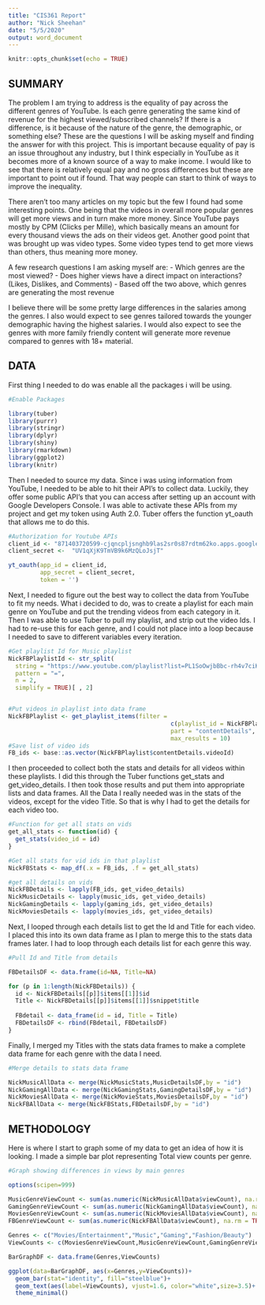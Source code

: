 ---
title: "CIS361 Report"
author: "Nick Sheehan"
date: "5/5/2020"
output: word_document
---

```{r setup, include=FALSE}
knitr::opts_chunk$set(echo = TRUE)
```

## SUMMARY

  The problem I am trying to address is the equality of pay across the different genres of YouTube.  Is each genre generating the same kind of revenue for the highest viewed/subscribed channels?  If there is a difference, is it because of the nature of the genre, the demographic, or something else? These are the questions I will be asking myself and finding the answer for with this project.  This is important because equality of pay is an issue throughout any industry, but I think especially in YouTube as it becomes more of a known source of a way to make income.  I would like to see that there is relatively equal pay and no gross differences but these are important to point out if found.  That way people can start to think of ways to improve the inequality.
  
  There aren’t too many articles on my topic but the few I found had some interesting points. One being that the videos in overall more popular genres will get more views and in turn make more money.  Since YouTube pays mostly by CPM (Clicks per Mille), which basically means an amount for every thousand views the ads on their videos get.
Another good point that was brought up was video types.  Some video types tend to get more views than others, thus meaning more money. 

  A few research questions I am asking myself are: 
    - Which genres are the most viewed?
    - Does higher views have a direct impact on interactions? (Likes, Dislikes, and Comments)
    - Based off the two above, which genres are generating the most revenue
    
I believe there will be some pretty large differences in the salaries among the genres.  I also would expect to see genres tailored towards the younger demographic having the highest salaries.  I would also expect to see the genres with more family friendly content will generate more revenue compared to genres with 18+ material.


## DATA

First thing I needed to do was enable all the packages i will be using.
```{r}
#Enable Packages

library(tuber)
library(purrr)
library(stringr)
library(dplyr)
library(shiny)
library(rmarkdown)
library(ggplot2)
library(knitr)
```

Then I needed to source my data.  Since i was using information from YouTube, I needed to be able to hit their API's to collect data.  Luckily, they offer some public API's that you can access after setting up an account with Google Developers Console.  I was able to activate these APIs from my project and get my token using Auth 2.0.  Tuber offers the function yt_oauth that allows me to do this.
```{r}
#Authorization for Youtube APIs
client_id <- "871403720599-cjqncpljsnghb9las2sr0s87rdtm62ko.apps.googleusercontent.com"
client_secret <-  "UV1qXjK9TmVB9k6MzQLoJsjT"

yt_oauth(app_id = client_id,
         app_secret = client_secret,
         token = '')
```

Next, I needed to figure out the best way to collect the data from YouTube to fit my needs. What i decided to do, was to create a playlist for each main genre on YouTube and put the trending videos from each category in it.  Then I was able to use Tuber to pull my playlist, and strip out the video Ids.  I had to re-use this for each genre, and I could not place into a loop because I needed to save to different variables every iteration.
```{r}
#Get playlist Id for Music playlist
NickFBPlaylistId <- str_split(
  string = "https://www.youtube.com/playlist?list=PL1SoOwjbBbc-rh4v7ciKTtIcOyOpT11ov", 
  pattern = "=", 
  n = 2,
  simplify = TRUE)[ , 2]


#Put videos in playlist into data frame
NickFBPlaylist <- get_playlist_items(filter = 
                                              c(playlist_id = NickFBPlaylistId), 
                                              part = "contentDetails",
                                              max_results = 10)
#Save list of video ids
FB_ids <- base::as.vector(NickFBPlaylist$contentDetails.videoId)
```

I then proceeded to collect both the stats and details for all videos within these playlists.  I did this through the Tuber functions get_stats and get_video_details.  I then took those results and put them into appropriate lists and data frames.  All the Data I really needed was in the stats of the videos, except for the video Title.  So that is why I had to get the details for each video too.
```{r}
#Function for get all stats on vids
get_all_stats <- function(id) {
  get_stats(video_id = id)
} 

#Get all stats for vid ids in that playlist
NickFBStats <- map_df(.x = FB_ids, .f = get_all_stats)

#get all details on vids
NickFBDetails <- lapply(FB_ids, get_video_details)
NickMusicDetails <- lapply(music_ids, get_video_details)
NickGamingDetails <- lapply(gaming_ids, get_video_details)
NickMoviesDetails <- lapply(movies_ids, get_video_details)
```

Next, I looped through each details list to get the Id and Title for each video.  I placed this into its own data frame as I plan to merge this to the stats data frames later.  I had to loop through each details list for each genre this way.
```{r}
#Pull Id and Title from details

FBDetailsDF <- data.frame(id=NA, Title=NA)

for (p in 1:length(NickFBDetails)) {
  id <- NickFBDetails[[p]]$items[[1]]$id
  Title <- NickFBDetails[[p]]$items[[1]]$snippet$title
  
  FBdetail <- data_frame(id = id, Title = Title)
  FBDetailsDF <- rbind(FBdetail, FBDetailsDF)
}
```

Finally, I merged my Titles with the stats data frames to make a complete data frame for each genre with the data I need.
```{r}
#Merge details to stats data frame

NickMusicAllData <- merge(NickMusicStats,MusicDetailsDF,by = "id")
NickGamingAllData <- merge(NickGamingStats,GamingDetailsDF,by = "id")
NickMoviesAllData <- merge(NickMovieStats,MoviesDetailsDF,by = "id")
NickFBAllData <- merge(NickFBStats,FBDetailsDF,by = "id")
```

## METHODOLOGY

Here is where I start to graph some of my data to get an idea of how it is looking.  I made a simple bar plot representing Total view counts per genre.
```{r}
#Graph showing differences in views by main genres

options(scipen=999)

MusicGenreViewCount <- sum(as.numeric(NickMusicAllData$viewCount), na.rm = TRUE)
GamingGenreViewCount <- sum(as.numeric(NickGamingAllData$viewCount), na.rm = TRUE)
MoviesGenreViewCount <- sum(as.numeric(NickMoviesAllData$viewCount), na.rm = TRUE)
FBGenreViewCount <- sum(as.numeric(NickFBAllData$viewCount), na.rm = TRUE)

Genres <- c("Movies/Entertainment","Music","Gaming","Fashion/Beauty")
ViewCounts <- c(MoviesGenreViewCount,MusicGenreViewCount,GamingGenreViewCount,FBGenreViewCount)

BarGraphDF <- data.frame(Genres,ViewCounts)

ggplot(data=BarGraphDF, aes(x=Genres,y=ViewCounts))+
  geom_bar(stat="identity", fill="steelblue")+
  geom_text(aes(label=ViewCounts), vjust=1.6, color="white",size=3.5)+
  theme_minimal()
```
